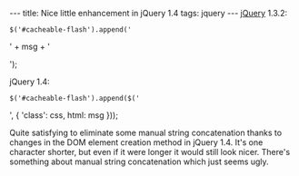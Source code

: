 ---
title: Nice little enhancement in jQuery 1.4
tags: jquery
---
[[jQuery]] 1.3.2:

 $('#cacheable-flash').append('<div id="' + css + '">' + msg + '</div>');

jQuery 1.4:

 $('#cacheable-flash').append($('<div/>', { 'class': css, html: msg }));

Quite satisfying to eliminate some manual string concatenation thanks to changes in the DOM element creation method in jQuery 1.4. It's one character shorter, but even if it were longer it would still look nicer. There's something about manual string concatenation which just seems ugly.
